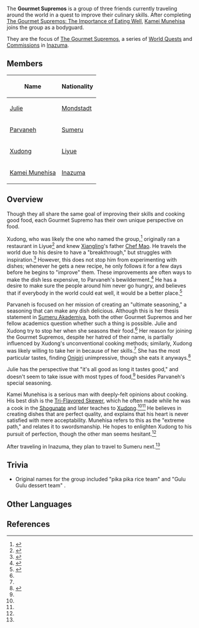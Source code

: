 {{Faction Infobox
|image        = World Quest Gourmet Supremos, Assemble!.png
|leader       = [[Xudong]] (Self-Proclaimed)
}}
The '''Gourmet Supremos''' is a group of three friends currently traveling around the world in a quest to improve their culinary skills. After completing [[The Gourmet Supremos: The Importance of Eating Well]], [[Kamei Munehisa]] joins the group as a bodyguard.

They are the focus of [[The Gourmet Supremos]], a series of [[World Quests]] and [[Commissions]] in [[Inazuma]].

==Members==
{| class="wikitable"
! Name !! Nationality
|-
| [[Julie]] || [[Mondstadt]]
|-
| [[Parvaneh]] || [[Sumeru]]
|-
| [[Xudong]] || [[Liyue]]
|-
| [[Kamei Munehisa]] || [[Inazuma]]
|}

==Overview==
{{Quote
|quote   = Making food with unknown ingredients is the principle of Gourmet Supremos.
|speaker = [[Xudong]]
|source  = [[The Gourmet Supremos: On the Road]]
}}
Though they all share the same goal of improving their skills and cooking good food, each Gourmet Supremo has their own unique perspective on food.

Xudong, who was likely the one who named the group,<ref name="OTR">{{Ref/Quest|The Gourmet Supremos: On the Road}}</ref> originally ran a restaurant in Liyue<ref name="CO">{{Ref/Quest|The Gourmet Supremos: Cook-Off}}</ref> and knew [[Xiangling]]'s father [[Chef Mao]]. He travels the world due to his desire to have a "breakthrough," but struggles with inspiration.<ref name="BT">{{Ref/Quest|The Gourmet Supremos: Breakthrough Thinking}}</ref> However, this does not stop him from experimenting with dishes; whenever he gets a new recipe, he only follows it for a few days before he begins to "improve" them. These improvements are often ways to make the dish less expensive, to Parvaneh's bewilderment.<ref name="FQ">{{Ref/Quest|The Gourmet Supremos: Foodie Quiz}}</ref> He has a desire to make sure the people around him never go hungry, and believes that if everybody in the world could eat well, it would be a better place.<ref name="TIOEW">{{Ref/Quest|The Gourmet Supremos: The Importance of Eating Well}}</ref>

Parvaneh is focused on her mission of creating an "ultimate seasoning," a seasoning that can make any dish delicious. Although this is her thesis statement in [[Sumeru Akademiya]], both the other Gourmet Supremos and her fellow academics question whether such a thing is possible. Julie and Xudong try to stop her when she seasons their food.<ref name="OTR" /> Her reason for joining the Gourmet Supremos, despite her hatred of their name, is partially influenced by Xudong's unconventional cooking methods; similarly, Xudong was likely willing to take her in because of her skills.<ref name="FQ" /> She has the most particular tastes, finding [[Onigiri]] unimpressive, though she eats it anyways.<ref name="DD">{{Ref/Quest|The Gourmet Supremos: The Deep Divers}}</ref>

Julie has the perspective that "it's all good as long it tastes good," and doesn't seem to take issue with most types of food,<ref name="DD" /> besides Parvaneh's special seasoning.

Kamei Munehisa is a serious man with deeply-felt opinions about cooking. His best dish is the [[Tri-Flavored Skewer]], which he often made while he was a cook in the [[Shogunate]] and later teaches to [[Xudong]].<ref name="CO" /><ref name="FQ" /> He believes in creating dishes that are perfect quality, and explains that his heart is never satisfied with mere acceptability. Munehisa refers to this as the "extreme path," and relates it to swordsmanship. He hopes to enlighten Xudong to his pursuit of perfection, though the other man seems hesitant.<ref name="CO" />

After traveling in Inazuma, they plan to travel to Sumeru next.<ref name="TIOEW" />

==Trivia==
* Original names for the group included "pika pika rice team" {{Lang|zh=噼咔噼咔饭饭队|zh_rm=Pīkāpīkā Fànfàn Duì|zh_tl=Boom-Boom Shaka-Laka Rice-Rice Team}} and "Gulu Gulu dessert team" {{Lang|zh=咕噜咕噜甜甜队|zh_rm=Gūlūgūlū Tiántián Duì|zh_tl=Hungry-Hungry Sweet-Sweet Team}}.

==Other Languages==
{{Other Languages
|en      = Gourmet Supremos
|zhs     = 全能美食队
|zhs_rm  = Quánnéng Měishí Duì
|zht     = 全能美食隊
|zht_rm  = Quánnéng Měishí Duì
|zh_tl   = Omnipotent Gourmet Team
|ja      = 全能グルメチーム
|ja_rm   = Zennou Gurume Chiimu
|ja_tl   = Omnipotent Gourmet Team
|ko      = {{tt|미식|美食}} 어벤져스
|ko_rm   = Misik Eobenjyeoseu
|ko_note = {{lang|''Eobenjyeoseu''|ko=어벤져스}} is a Korean transcription of the English word "avengers." It is a slang to refer to a dream team of heroes, originating from the American film ''Marvel's The Avengers'' (2012).
|ko_tl   = Gourmet Avengers
|es      = Superchefs
|es_tl   = Superchefs
|fr      = Gourmets suprêmes
|fr_tl   = Supreme Gourmets
|ru      = Всеядные гурманы
|ru_tl   = Omnivorous Gourmets
|th      = ทีมสุดยอดนักชิม
|th_rm   = Thim sut yot nak chim
|th_tl   = 
|vi      = {{tt|Đội|隊}} {{tt|Ẩm Thực|飲食}} {{tt|Toàn Năng|全能}}
|vi_tl   = 
|de      = Vielseitige Feinschmecker
|de_tl   = Versatile Gourmets
|id      = Gourmet Supremos
|pt      = Os Supremos Gourmet
|pt_tl   = 
}}

==References==
{{Reflist|2}}